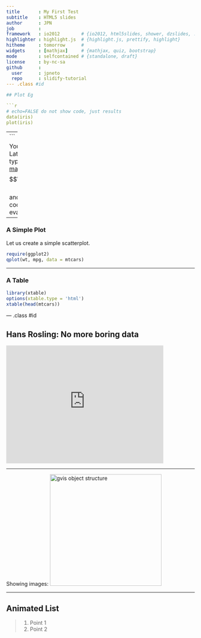 ```yaml
---
title       : My First Test
subtitle    : HTML5 slides
author      : JPN
job         : 
framework   : io2012        # {io2012, html5slides, shower, dzslides, ...}
highlighter : highlight.js  # {highlight.js, prettify, highlight}
hitheme     : tomorrow      # 
widgets     : [mathjax]     # {mathjax, quiz, bootstrap}
mode        : selfcontained # {standalone, draft}
license     : by-nc-sa
github      :
  user      : jpneto
  repo      : slidify-tutorial  
--- .class #id 

## Plot Eg

```r
# echo=FALSE do not show code, just results
data(iris)
plot(iris)
```

---
```


You can use Latex's typesetting via [mathJax](www.mathjax.org/)
$$\sum_{i=0}^n x_i$$
and present R code without evaluating:
```r
xs <- 1:5
plot(xs,xs)
```

---

### A Simple Plot

Let us create a simple scatterplot. 

```r
require(ggplot2)
qplot(wt, mpg, data = mtcars)
```

--- 

### A Table

```r
library(xtable)
options(xtable.type = 'html')
xtable(head(mtcars))
```

--- .class #id 

## Hans Rosling: No more boring data

<iframe width="420" height="315" src="http://www.youtube.com/embed/hVimVzgtD6w" frameborder="0" allowfullscreen></iframe>

---

Showing images:
<img height=298 src="http://teamaltman.com/wp-content/uploads/2011/06/Wei-Qi.jpg" alt="gvis object structure" />

---

## Animated List

> 1. Point 1
> 2. Point 2


<!-- Do it once to install needed packages:
# library(devtools)
# install_github('slidify', 'ramnathv')
# install_github('slidifyLibraries', 'ramnathv')
-->

<!-- need to execute:
library(slidify)
author("slidifyEg")  # create a new slidify project
slidify("index.Rmd") # can be made at RStudio with the 'Knit HTML'

publish('slidifyFolder', host = 'dropbox')  # to post at dbox's Public folder

# replace USER and REPO with your username and reponame
# publish(user = "USER", repo = "REPO", host = 'github')
------------------------------------------------------------ -->